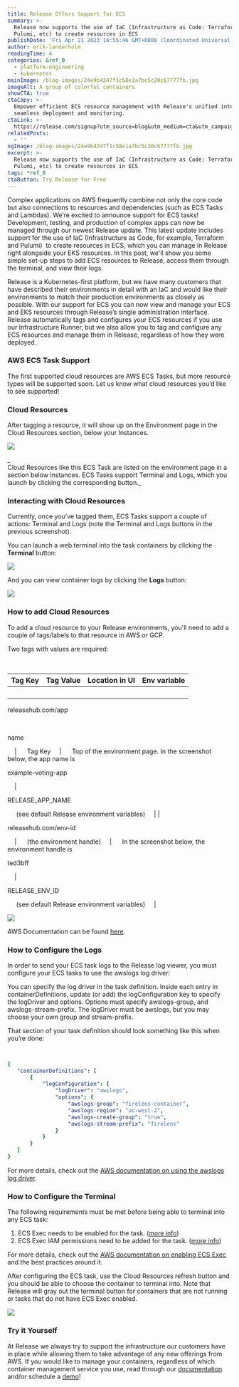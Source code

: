 ```yaml
---
title: Release Offers Support for ECS
summary: >-
  Release now supports the use of IaC (Infrastructure as Code: Terraform,
  Pulumi, etc) to create resources in ECS
publishDate: 'Fri Apr 21 2023 16:55:46 GMT+0000 (Coordinated Universal Time)'
author: erik-landerholm
readingTime: 4
categories: &ref_0
  - platform-engineering
  - kubernetes
mainImage: /blog-images/24e9b4247f1c58e1a7bc5c20c67777fb.jpg
imageAlt: A group of colorful containers
showCTA: true
ctaCopy: >-
  Empower efficient ECS resource management with Release's unified interface for
  seamless deployment and monitoring.
ctaLink: >-
  https://release.com/signup?utm_source=blog&utm_medium=cta&utm_campaign=blog-cta&utm_content=release-offers-support-for-ecs
relatedPosts:
  - ''
ogImage: /blog-images/24e9b4247f1c58e1a7bc5c20c67777fb.jpg
excerpt: >-
  Release now supports the use of IaC (Infrastructure as Code: Terraform,
  Pulumi, etc) to create resources in ECS
tags: *ref_0
ctaButton: Try Release for Free
---
```


Complex applications on AWS frequently combine not only the core code but also connections to resources and dependencies (such as ECS Tasks and Lambdas). We’re excited to announce support for ECS tasks! Development, testing, and production of complex apps can now be managed through our newest Release update. This latest update includes support for the use of IaC (Infrastructure as Code, for example, Terraform and Pulumi)  to create resources in ECS, which you can manage in Release right alongside your EKS resources. In this post, we'll show you some simple set-up steps to add ECS resources to Release, access them through the terminal, and view their logs.

Release is a Kubernetes-first platform, but we have many customers that have described their environments in detail with an IaC and would like their environments to match their production environments as closely as possible. With our support for ECS you can now view and manage your ECS and EKS resources through Release’s single administration interface. Release automatically tags and configures your ECS resources if you use our Infrastructure Runner, but we also allow you to tag and configure any ECS resources and manage them in Release, regardless of how they were deployed.

### AWS ECS Task Support

The first supported cloud resources are AWS ECS Tasks, but more resource types will be supported soon. Let us know what cloud resources you’d like to see supported!

### Cloud Resources

After tagging a resource, it will show up on the Environment page in the Cloud Resources section, below your Instances.

![](/blog-images/4734bb86d72d86a67606a7548656013e.png)

_  
Cloud Resources like this ECS Task are listed on the environment page in a section below Instances. ECS Tasks support Terminal and Logs, which you launch by clicking the corresponding button._

### Interacting with Cloud Resources

Currently, once you've tagged them, ECS Tasks support a couple of actions: Terminal and Logs (note the Terminal and Logs buttons in the previous screenshot).

You can launch a web terminal into the task containers by clicking the **Terminal** button:

![](/blog-images/fbf49694fb352b4223c12dc6f30ea402.png)

And you can view container logs by clicking the **Logs** button:

![](/blog-images/64a479f61dc2158839d8f73c601a1be9.png)

### How to add Cloud Resources

To add a cloud resource to your Release environments, you'll need to add a couple of tags/labels to that resource in AWS or GCP.

Two tags with values are required:

                                                           

| Tag Key | Tag Value | Location in UI | Env variable |
| --- | --- | --- | --- |
|      
releasehub.com/app

     

name

    |      Tag Key     |      Top of the environment page. In the screenshot below, the app name is      

example-voting-app

    |      

RELEASE\_APP\_NAME

     (see default Release environment variables)     |
|      

releasehub.com/env-id

    |      (the environment handle)     |      In the screenshot below, the environment handle is      

ted3bff

    |      

RELEASE\_ENV\_ID

     (see default Release environment variables)     |

![](/blog-images/ca4729f2662588d2986369bd3eab969f.png)

AWS Documentation can be found [here](https://docs.aws.amazon.com/AmazonECS/latest/developerguide/ecs-using-tags.html).

### How to Configure the Logs

In order to send your ECS task logs to the Release log viewer, you must configure your ECS tasks to use the awslogs log driver:

You can specify the log driver in the task definition. Inside each entry in containerDefinitions, update (or add) the logConfiguration key to specify the logDriver and options. Options must specify awslogs-group, and awslogs-stream-prefix. The logDriver must be awslogs, but you may choose your own group and stream-prefix.  
  
That section of your task definition should look something like this when you’re done:

```yaml

‍
{
   "containerDefinitions": [
       {
           "logConfiguration": {
               "logDriver": "awslogs",
               "options": {
                   "awslogs-group": "firelens-container",
                   "awslogs-region": "us-west-2",
                   "awslogs-create-group": "true",
                   "awslogs-stream-prefix": "firelens"
               }
           }
       }
   ]
}

```

For more details, check out the [AWS documentation on using the awslogs log driver](https://docs.aws.amazon.com/AmazonECS/latest/developerguide/using_awslogs.html#specify-log-config).

### How to Configure the Terminal

The following requirements must be met before being able to terminal into any ECS task:
1.  ECS Exec needs to be enabled for the task. ([more info](https://docs.aws.amazon.com/AmazonECS/latest/developerguide/ecs-exec.html#ecs-exec-enabling))
2.  ECS Exec IAM permissions need to be added for the task. ([more info](https://docs.aws.amazon.com/AmazonECS/latest/developerguide/ecs-exec.html#ecs-exec-required-iam-permissions))

For more details, check out the [AWS documentation on enabling ECS Exec](https://docs.aws.amazon.com/AmazonECS/latest/developerguide/ecs-exec.html) and the best practices around it.

After configuring the ECS task, use the Cloud Resources refresh button and you should be able to choose the container to terminal into. Note that Release will gray out the terminal button for containers that are not running or tasks that do not have ECS Exec enabled.

![](/blog-images/3d39dc71386de1d85df54a097a497bd3.png)

### Try it Yourself

At Release we always try to support the infrastructure our customers have in place while allowing them to take advantage of any new offerings from AWS. If you would like to manage your containers, regardless of which container management service you use, read through our [documentation](https://docs.releasehub.com/reference-documentation/cloud-resources) and/or schedule a [demo](https://releasehub.com/book-a-demo)!
